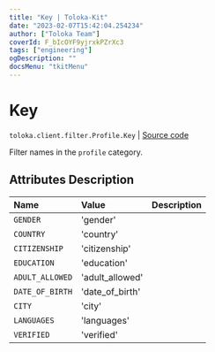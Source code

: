 ```yaml
---
title: "Key | Toloka-Kit"
date: "2023-02-07T15:42:04.254234"
author: ["Toloka Team"]
coverId: F_bIcOYF9yjrxkPZrXc3
tags: ["engineering"]
ogDescription: ""
docsMenu: "tkitMenu"
---
```


# Key
`toloka.client.filter.Profile.Key` | [Source code](https://github.com/Toloka/toloka-kit/blob/v1.1.3/src/client/filter.py#L182)

Filter names in the `profile` category.

## Attributes Description

| Name | Value | Description |
| :------| :-----------| :----------| 
`GENDER`|'gender'|
`COUNTRY`|'country'|
`CITIZENSHIP`|'citizenship'|
`EDUCATION`|'education'|
`ADULT_ALLOWED`|'adult_allowed'|
`DATE_OF_BIRTH`|'date_of_birth'|
`CITY`|'city'|
`LANGUAGES`|'languages'|
`VERIFIED`|'verified'|